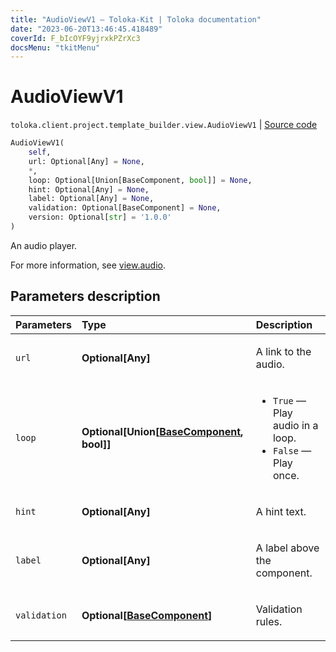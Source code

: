 ```yaml
---
title: "AudioViewV1 — Toloka-Kit | Toloka documentation"
date: "2023-06-20T13:46:45.418489"
coverId: F_bIcOYF9yjrxkPZrXc3
docsMenu: "tkitMenu"
---
```


# AudioViewV1

`toloka.client.project.template_builder.view.AudioViewV1` | [Source code](https://github.com/Toloka/toloka-kit/blob/v1.2.0/src/client/project/template_builder/view.py#L109)

```python
AudioViewV1(
    self,
    url: Optional[Any] = None,
    *,
    loop: Optional[Union[BaseComponent, bool]] = None,
    hint: Optional[Any] = None,
    label: Optional[Any] = None,
    validation: Optional[BaseComponent] = None,
    version: Optional[str] = '1.0.0'
)
```

An audio player.

For more information, see [view.audio](/docs/template-builder/reference/view.audio).

## Parameters description

| Parameters | Type | Description |
| :----------| :----| :-----------|
`url`|**Optional\[Any\]**|<p>A link to the audio.</p>
`loop`|**Optional\[Union\[[BaseComponent](/docs/toloka-kit/reference/toloka.client.project.template_builder.base.BaseComponent), bool\]\]**|<ul> <li>`True` — Play audio in a loop.</li> <li>`False` — Play once.</li> </ul>
`hint`|**Optional\[Any\]**|<p>A hint text.</p>
`label`|**Optional\[Any\]**|<p>A label above the component.</p>
`validation`|**Optional\[[BaseComponent](/docs/toloka-kit/reference/toloka.client.project.template_builder.base.BaseComponent)\]**|<p>Validation rules.</p>